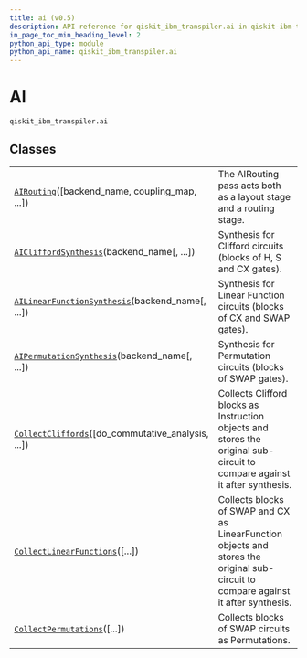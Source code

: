 ```yaml
---
title: ai (v0.5)
description: API reference for qiskit_ibm_transpiler.ai in qiskit-ibm-transpiler v0.5
in_page_toc_min_heading_level: 2
python_api_type: module
python_api_name: qiskit_ibm_transpiler.ai
---
```


<span id="ai-qiskit-ibm-transpiler-ai" />

<span id="module-qiskit_ibm_transpiler.ai" />

# AI

`qiskit_ibm_transpiler.ai`

## Classes

|                                                                                                                                                               |                                                                                                                                     |
| ------------------------------------------------------------------------------------------------------------------------------------------------------------- | ----------------------------------------------------------------------------------------------------------------------------------- |
| [`AIRouting`](qiskit_ibm_transpiler.ai.AIRouting "qiskit_ibm_transpiler.ai.AIRouting")(\[backend\_name, coupling\_map, ...])                                  | The AIRouting pass acts both as a layout stage and a routing stage.                                                                 |
| [`AICliffordSynthesis`](qiskit_ibm_transpiler.ai.AICliffordSynthesis "qiskit_ibm_transpiler.ai.AICliffordSynthesis")(backend\_name\[, ...])                   | Synthesis for Clifford circuits (blocks of H, S and CX gates).                                                                      |
| [`AILinearFunctionSynthesis`](qiskit_ibm_transpiler.ai.AILinearFunctionSynthesis "qiskit_ibm_transpiler.ai.AILinearFunctionSynthesis")(backend\_name\[, ...]) | Synthesis for Linear Function circuits (blocks of CX and SWAP gates).                                                               |
| [`AIPermutationSynthesis`](qiskit_ibm_transpiler.ai.AIPermutationSynthesis "qiskit_ibm_transpiler.ai.AIPermutationSynthesis")(backend\_name\[, ...])          | Synthesis for Permutation circuits (blocks of SWAP gates).                                                                          |
| [`CollectCliffords`](qiskit_ibm_transpiler.ai.CollectCliffords "qiskit_ibm_transpiler.ai.CollectCliffords")(\[do\_commutative\_analysis, ...])                | Collects Clifford blocks as Instruction objects and stores the original sub-circuit to compare against it after synthesis.          |
| [`CollectLinearFunctions`](qiskit_ibm_transpiler.ai.CollectLinearFunctions "qiskit_ibm_transpiler.ai.CollectLinearFunctions")(\[...])                         | Collects blocks of SWAP and CX as LinearFunction objects and stores the original sub-circuit to compare against it after synthesis. |
| [`CollectPermutations`](qiskit_ibm_transpiler.ai.CollectPermutations "qiskit_ibm_transpiler.ai.CollectPermutations")(\[...])                                  | Collects blocks of SWAP circuits as Permutations.                                                                                   |

